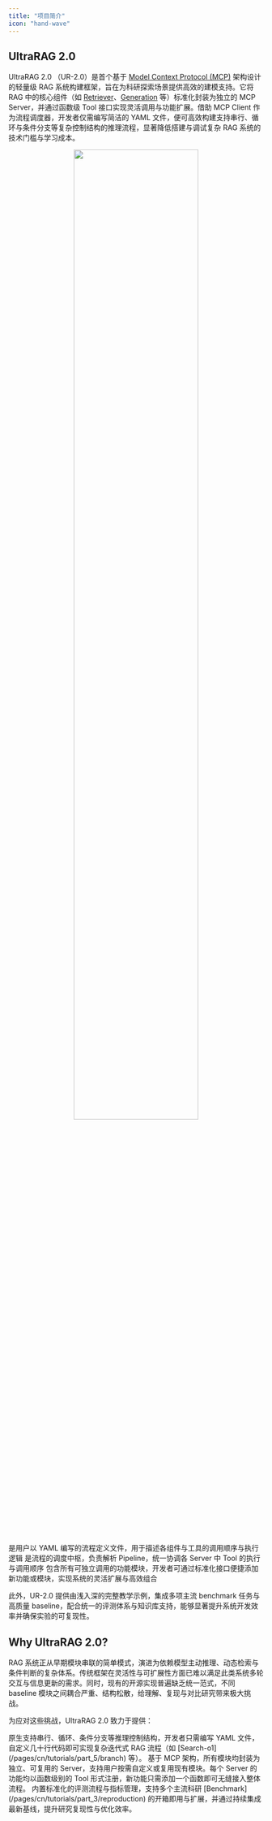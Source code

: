```yaml
---
title: "项目简介"
icon: "hand-wave"
---
```


## UltraRAG 2.0

UltraRAG 2.0 （UR-2.0）是首个基于 [Model Context Protocol (MCP)](https://modelcontextprotocol.io/overview) 架构设计的轻量级 RAG 系统构建框架，旨在为科研探索场景提供高效的建模支持。它将 RAG 中的核心组件（如 [Retriever](/pages/cn/tutorials/part_1/retriever)、[Generation](/pages/cn/tutorials/part_1/generation) 等）标准化封装为独立的 MCP Server，并通过函数级 Tool 接口实现灵活调用与功能扩展。借助 MCP Client 作为流程调度器，开发者仅需编写简洁的 YAML 文件，便可高效构建支持串行、循环与条件分支等复杂控制结构的推理流程，显著降低搭建与调试复杂 RAG 系统的技术门槛与学习成本。

<p align="center">
  <img src="/images/getting_started/intro.png" width="70%" />
</p>
<Columns cols={3}>

  <Card title="📑 Pipeline">
    是用户以 YAML 编写的流程定义文件，用于描述各组件与工具的调用顺序与执行逻辑
  </Card>
  <Card title="🕹️ Client">
    是流程的调度中枢，负责解析 Pipeline，统一协调各 Server 中 Tool 的执行与调用顺序
  </Card>
  <Card title="🔧 Server">
    包含所有可独立调用的功能模块，开发者可通过标准化接口便捷添加新功能或模块，实现系统的灵活扩展与高效组合
  </Card>
</Columns>

此外，UR-2.0 提供由浅入深的完整教学示例，集成多项主流 benchmark 任务与高质量 baseline，配合统一的评测体系与知识库支持，能够显著提升系统开发效率并确保实验的可复现性。

## Why UltraRAG 2.0?

RAG 系统正从早期模块串联的简单模式，演进为依赖模型主动推理、动态检索与条件判断的复杂体系。传统框架在灵活性与可扩展性方面已难以满足此类系统多轮交互与信息更新的需求。同时，现有的开源实现普遍缺乏统一范式，不同 baseline 模块之间耦合严重、结构松散，给理解、复现与对比研究带来极大挑战。

为应对这些挑战，UltraRAG 2.0 致力于提供：

<Card title="🚀 低代码构建复杂 Pipeline">
  原生支持串行、循环、条件分支等推理控制结构，开发者只需编写 YAML 文件，自定义几十行代码即可实现复杂迭代式 RAG 流程（如 [Search-o1](/pages/cn/tutorials/part_5/branch) 等）。
</Card>

<Card title="⚡ 快速复现与功能扩展">
  基于 MCP 架构，所有模块均封装为独立、可复用的 Server，支持用户按需自定义或复用现有模块。每个 Server 的功能均以函数级别的 Tool 形式注册，新功能只需添加一个函数即可无缝接入整体流程。
</Card>

<Card title="📊 统一评测与对比">
  内置标准化的评测流程与指标管理，支持多个主流科研 [Benchmark](/pages/cn/tutorials/part_3/reproduction) 的开箱即用与扩展，并通过持续集成最新基线，提升研究复现性与优化效率。
</Card>
